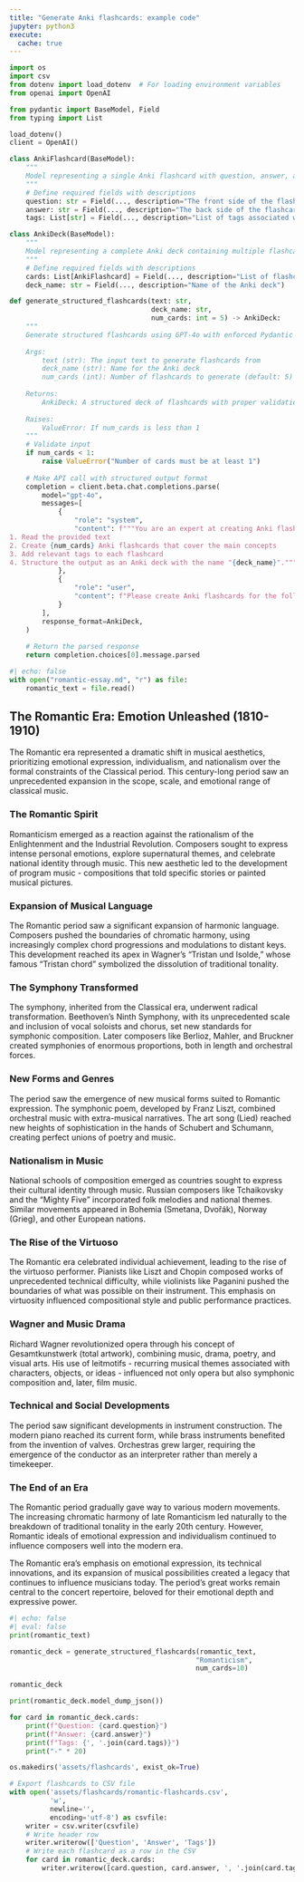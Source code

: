 ```yaml
---
title: "Generate Anki flashcards: example code"
jupyter: python3
execute: 
  cache: true
---
```


```python
import os
import csv
from dotenv import load_dotenv  # For loading environment variables
from openai import OpenAI 

from pydantic import BaseModel, Field
from typing import List
```

```python
load_dotenv()
client = OpenAI()
```

```python
class AnkiFlashcard(BaseModel):
    """
    Model representing a single Anki flashcard with question, answer, and tags.
    """
    # Define required fields with descriptions
    question: str = Field(..., description="The front side of the flashcard containing the question")
    answer: str = Field(..., description="The back side of the flashcard containing the answer")
    tags: List[str] = Field(..., description="List of tags associated with the flashcard")
```

```python
class AnkiDeck(BaseModel):
    """
    Model representing a complete Anki deck containing multiple flashcards.
    """
    # Define required fields with descriptions
    cards: List[AnkiFlashcard] = Field(..., description="List of flashcards in the deck")
    deck_name: str = Field(..., description="Name of the Anki deck")
```

```python
def generate_structured_flashcards(text: str, 
                                   deck_name: str, 
                                   num_cards: int = 5) -> AnkiDeck:
    """
    Generate structured flashcards using GPT-4o with enforced Pydantic model output.
    
    Args:
        text (str): The input text to generate flashcards from
        deck_name (str): Name for the Anki deck
        num_cards (int): Number of flashcards to generate (default: 5)
        
    Returns:
        AnkiDeck: A structured deck of flashcards with proper validation
        
    Raises:
        ValueError: If num_cards is less than 1
    """
    # Validate input
    if num_cards < 1:
        raise ValueError("Number of cards must be at least 1")
    
    # Make API call with structured output format
    completion = client.beta.chat.completions.parse(
        model="gpt-4o",
        messages=[
            {
                "role": "system",
                "content": f"""You are an expert at creating Anki flashcards. Your task is to:
1. Read the provided text
2. Create {num_cards} Anki flashcards that cover the main concepts
3. Add relevant tags to each flashcard
4. Structure the output as an Anki deck with the name "{deck_name}"."""
            },
            {
                "role": "user",
                "content": f"Please create Anki flashcards for the following text: {text}"
            }
        ],
        response_format=AnkiDeck,
    )
    
    # Return the parsed response
    return completion.choices[0].message.parsed
```


```python
#| echo: false
with open("romantic-essay.md", "r") as file:
    romantic_text = file.read()
```

:::{.callout-note collapse=true title="`romantic_text`"}
## The Romantic Era: Emotion Unleashed (1810-1910)

The Romantic era represented a dramatic shift in musical aesthetics, prioritizing emotional expression, individualism, and nationalism over the formal constraints of the Classical period. This century-long period saw an unprecedented expansion in the scope, scale, and emotional range of classical music.

### The Romantic Spirit

Romanticism emerged as a reaction against the rationalism of the Enlightenment and the Industrial Revolution. Composers sought to express intense personal emotions, explore supernatural themes, and celebrate national identity through music. This new aesthetic led to the development of program music - compositions that told specific stories or painted musical pictures.

### Expansion of Musical Language

The Romantic period saw a significant expansion of harmonic language. Composers pushed the boundaries of chromatic harmony, using increasingly complex chord progressions and modulations to distant keys. This development reached its apex in Wagner's "Tristan und Isolde," whose famous "Tristan chord" symbolized the dissolution of traditional tonality.

### The Symphony Transformed

The symphony, inherited from the Classical era, underwent radical transformation. Beethoven's Ninth Symphony, with its unprecedented scale and inclusion of vocal soloists and chorus, set new standards for symphonic composition. Later composers like Berlioz, Mahler, and Bruckner created symphonies of enormous proportions, both in length and orchestral forces.

### New Forms and Genres

The period saw the emergence of new musical forms suited to Romantic expression. The symphonic poem, developed by Franz Liszt, combined orchestral music with extra-musical narratives. The art song (Lied) reached new heights of sophistication in the hands of Schubert and Schumann, creating perfect unions of poetry and music.

### Nationalism in Music

National schools of composition emerged as countries sought to express their cultural identity through music. Russian composers like Tchaikovsky and the "Mighty Five" incorporated folk melodies and national themes. Similar movements appeared in Bohemia (Smetana, Dvořák), Norway (Grieg), and other European nations.

### The Rise of the Virtuoso

The Romantic era celebrated individual achievement, leading to the rise of the virtuoso performer. Pianists like Liszt and Chopin composed works of unprecedented technical difficulty, while violinists like Paganini pushed the boundaries of what was possible on their instrument. This emphasis on virtuosity influenced compositional style and public performance practices.

### Wagner and Music Drama

Richard Wagner revolutionized opera through his concept of Gesamtkunstwerk (total artwork), combining music, drama, poetry, and visual arts. His use of leitmotifs - recurring musical themes associated with characters, objects, or ideas - influenced not only opera but also symphonic composition and, later, film music.

### Technical and Social Developments

The period saw significant developments in instrument construction. The modern piano reached its current form, while brass instruments benefited from the invention of valves. Orchestras grew larger, requiring the emergence of the conductor as an interpreter rather than merely a timekeeper.

### The End of an Era

The Romantic period gradually gave way to various modern movements. The increasing chromatic harmony of late Romanticism led naturally to the breakdown of traditional tonality in the early 20th century. However, Romantic ideals of emotional expression and individualism continued to influence composers well into the modern era.

The Romantic era's emphasis on emotional expression, its technical innovations, and its expansion of musical possibilities created a legacy that continues to influence musicians today. The period's great works remain central to the concert repertoire, beloved for their emotional depth and expressive power.
:::

```python
#| echo: false
#| eval: false
print(romantic_text)
```


```python
romantic_deck = generate_structured_flashcards(romantic_text,
                                              "Romanticism", 
                                              num_cards=10)
```

```python
romantic_deck
```

```python
print(romantic_deck.model_dump_json())
```

```python
for card in romantic_deck.cards:
    print(f"Question: {card.question}")
    print(f"Answer: {card.answer}")
    print(f"Tags: {', '.join(card.tags)}")
    print("-" * 20)
```

```python
os.makedirs('assets/flashcards', exist_ok=True)

# Export flashcards to CSV file
with open('assets/flashcards/romantic-flashcards.csv', 
          'w', 
          newline='',
          encoding='utf-8') as csvfile:
    writer = csv.writer(csvfile)
    # Write header row
    writer.writerow(['Question', 'Answer', 'Tags'])
    # Write each flashcard as a row in the CSV
    for card in romantic_deck.cards:
        writer.writerow([card.question, card.answer, ', '.join(card.tags)])
```